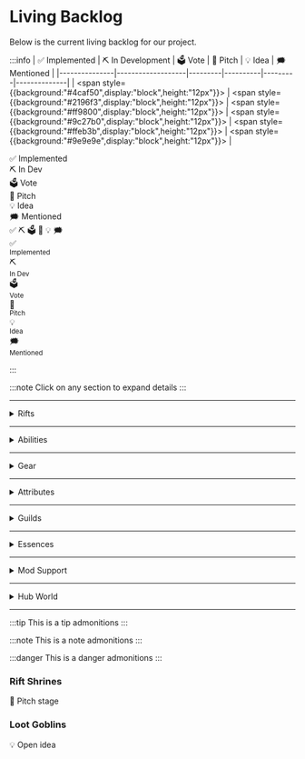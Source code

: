 # Living Backlog

Below is the current living backlog for our project.

:::info
| ✅ Implemented | ⛏️ In Development | 🗳️ Vote | 📄 Pitch | 💡 Idea | 🗯️ Mentioned |
|---------------|-------------------|---------|----------|---------|--------------|
| <span style={{background:"#4caf50",display:"block",height:"12px"}}></span> | <span style={{background:"#2196f3",display:"block",height:"12px"}}></span> | <span style={{background:"#ff9800",display:"block",height:"12px"}}></span> | <span style={{background:"#9c27b0",display:"block",height:"12px"}}></span> | <span style={{background:"#ffeb3b",display:"block",height:"12px"}}></span> | <span style={{background:"#9e9e9e",display:"block",height:"12px"}}></span> |

<div style={{display: "flex", gap: "8px"}}>
  <div style={{flex: 1, background: "#4caf50", color: "white", textAlign: "center", padding: "4px", borderRadius: "4px"}}>✅ Implemented</div>
  <div style={{flex: 1, background: "#2196f3", color: "white", textAlign: "center", padding: "4px", borderRadius: "4px"}}>⛏️ In Dev</div>
  <div style={{flex: 1, background: "#ff9800", color: "black", textAlign: "center", padding: "4px", borderRadius: "4px"}}>🗳️ Vote</div>
  <div style={{flex: 1, background: "#9c27b0", color: "white", textAlign: "center", padding: "4px", borderRadius: "4px"}}>📄 Pitch</div>
  <div style={{flex: 1, background: "#ffeb3b", color: "black", textAlign: "center", padding: "4px", borderRadius: "4px"}}>💡 Idea</div>
  <div style={{flex: 1, background: "#9e9e9e", color: "white", textAlign: "center", padding: "4px", borderRadius: "4px"}}>🗯️ Mentioned</div>
</div>

<div style={{display: "flex", justifyContent: "space-between", marginBottom: "4px"}}>
  <span>✅</span>
  <span>⛏️</span>
  <span>🗳️</span>
  <span>📄</span>
  <span>💡</span>
  <span>🗯️</span>
</div>
<div style={{display: "flex", height: "12px", borderRadius: "4px", overflow: "hidden"}}>
  <div style={{flex: 1, background: "#4caf50"}}></div>
  <div style={{flex: 1, background: "#2196f3"}}></div>
  <div style={{flex: 1, background: "#ff9800"}}></div>
  <div style={{flex: 1, background: "#9c27b0"}}></div>
  <div style={{flex: 1, background: "#ffeb3b"}}></div>
  <div style={{flex: 1, background: "#9e9e9e"}}></div>
</div>

<div style={{display: "flex", justifyContent: "space-around"}}>
  <div style={{textAlign: "center"}}>
    ✅<br/><small>Implemented</small>
    <div style={{width: "30px", height: "6px", background: "#4caf50", margin: "4px auto", borderRadius: "3px"}}></div>
  </div>
  <div style={{textAlign: "center"}}>
    ⛏️<br/><small>In Dev</small>
    <div style={{width: "30px", height: "6px", background: "#2196f3", margin: "4px auto", borderRadius: "3px"}}></div>
  </div>
  <div style={{textAlign: "center"}}>
    🗳️<br/><small>Vote</small>
    <div style={{width: "30px", height: "6px", background: "#ff9800", margin: "4px auto", borderRadius: "3px"}}></div>
  </div>
  <div style={{textAlign: "center"}}>
    📄<br/><small>Pitch</small>
    <div style={{width: "30px", height: "6px", background: "#9c27b0", margin: "4px auto", borderRadius: "3px"}}></div>
  </div>
  <div style={{textAlign: "center"}}>
    💡<br/><small>Idea</small>
    <div style={{width: "30px", height: "6px", background: "#ffeb3b", margin: "4px auto", borderRadius: "3px"}}></div>
  </div>
  <div style={{textAlign: "center"}}>
    🗯️<br/><small>Mentioned</small>
    <div style={{width: "30px", height: "6px", background: "#9e9e9e", margin: "4px auto", borderRadius: "3px"}}></div>
  </div>
</div>

:::

:::note
Click on any section to expand details
:::

---

<details>
<summary style={{display: "flex", alignItems: "center", lineHeight: "1"}}>
  Rifts
  <span style={{
    display: "flex",
    width: "180px",
    height: "12px",
    marginLeft: "8px",
    borderRadius: "4px",
    overflow: "hidden",
    background: "#ddd",
    alignSelf: "center"
  }}>
    <span style={{flex: 22, background: "#4caf50"}}></span>
    <span style={{flex: 11, background: "#2196f3"}}></span>
    <span style={{flex: 0, background: "#ff9800"}}></span>
    <span style={{flex: 11, background: "#9c27b0"}}></span>
    <span style={{flex: 44, background: "#ffeb3b"}}></span>
    <span style={{flex: 11, background: "#9e9e9e"}}></span>
  </span>
</summary>

✅ Implemented | ⛏️ In Development | 🗳️ Vote | 📝 Pitch | 💡 Idea | 🗯️ Mentioned

- Generation ✅
- Objectives ✅
- Mapper ⛏️
- Shrines 📝
- Stability 💡
- Loot Goblins 💡
- Champions 💡
- Gachapon 💡
- Guild Rooms 🗯️
</details>


---

<details>
<summary>Abilities</summary>
✅ Implemented | ⛏️ In Development | 🗳️ Vote | 📄 Pitch | 💡 Idea | 🗯️ Mentioned

- Mana 🗯️
- AOE ✅
- Projectiles ✅
- DoT 🗯️
- Cloud 🗯️
- Melee 🗯️
- Defensive 🗯️
- Totems 🗯️
- Follower Summons 🗯️

</details>

---

<details>
<summary>Gear</summary>
✅ Implemented | ⛏️ In Development | 🗳️ Vote | 📄 Pitch | 💡 Idea | 🗯️ Mentioned

- Basic Sockets 🗯️
- Runegems ✅
- Ability Based Sockets 🗯️
- Special Sockets 🗯️
- Base Items 🗯️
- Potions 🗯️

</details>

---

<details>
<summary>Attributes</summary>
✅ Implemented | ⛏️ In Development | 🗳️ Vote | 📄 Pitch | 💡 Idea | 🗯️ Mentioned

- Criticals ✅
- Thorns ⛏️

</details>

---

<details>
<summary>Guilds</summary>
✅ Implemented | ⛏️ In Development | 🗳️ Vote | 📄 Pitch | 💡 Idea | 🗯️ Mentioned

- Currency ⛏️
- Stores ⛏️
- Quests ⛏️
- Rankings 🗯️ 

</details>

---

<details>
<summary>Essences</summary>
✅ Implemented | ⛏️ In Development | 🗳️ Vote | 📄 Pitch | 💡 Idea | 🗯️ Mentioned

- TBD

</details>

---

<details>
<summary>Mod Support</summary>
✅ Implemented | ⛏️ In Development | 🗳️ Vote | 📄 Pitch | 💡 Idea | 🗯️ Mentioned

- TBD

</details>

---

<details>
<summary>Hub World</summary>
✅ Implemented | ⛏️ In Development | 🗳️ Vote | 📄 Pitch | 💡 Idea | 🗯️ Mentioned

- TBD

</details>

---

:::tip
This is a tip admonitions
:::

:::note
This is a note admonitions
:::

:::danger
This is a danger admonitions
:::

<div style={{display: "flex", gap: "1rem"}}>
  <div style={{flex: "1", border: "1px solid #ccc", padding: "1rem"}}>
    <h3>Rift Shrines</h3>
    <p>📝 Pitch stage</p>
  </div>
  <div style={{flex: "1", border: "1px solid #ccc", padding: "1rem"}}>
    <h3>Loot Goblins</h3>
    <p>💡 Open idea</p>
  </div>
</div>
